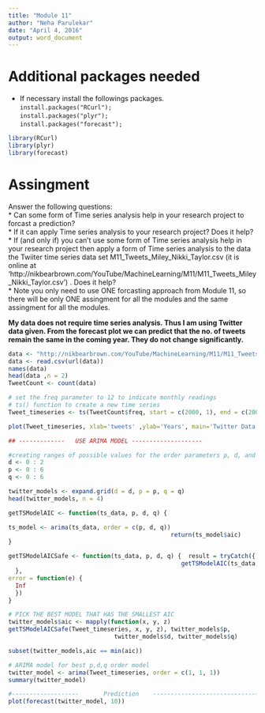 ```yaml
---
title: "Module 11"
author: "Neha Parulekar"
date: "April 4, 2016"
output: word_document
---
```


# Additional packages needed

* If necessary install the followings packages.
 `install.packages("RCurl");`  
`install.packages("plyr");`  
`install.packages("forecast");`      

```r
library(RCurl)
library(plyr)
library(forecast)
```

# Assingment

Answer the following questions:   
    * Can some form of Time series analysis help in your research project to forcast a prediction?    
    * If it can apply Time series analysis to your research project? Does it help?     
    * If (and only if) you can't use some form of Time series analysis help in your research project then apply a form of Time series analysis to the data the Twiiter time series data set M11_Tweets_Miley_Nikki_Taylor.csv (it is online at  'http://nikbearbrown.com/YouTube/MachineLearning/M11/M11_Tweets_Miley_Nikki_Taylor.csv') . Does it help?        
    * Note you only need to use ONE forcasting approach from Module 11, so there will be only ONE assingment for all the modules and the same assingment for all the modules.      

**My data does not require time series analysis. Thus I am using Twitter data given.
From the forecast plot we can predict that the no. of tweets remain the same in the coming year. They do not change significantly.**

```r
data <- "http://nikbearbrown.com/YouTube/MachineLearning/M11/M11_Tweets_Miley_Nikki_Taylor.csv"
data <- read.csv(url(data))
names(data)
head(data ,n = 2)
TweetCount <- count(data)

# set the freq parameter to 12 to indicate monthly readings
# ts() function to create a new time series
Tweet_timeseries <- ts(TweetCount$freq, start = c(2000, 1), end = c(2008, 1), frequency = 12) 

plot(Tweet_timeseries, xlab='tweets' ,ylab='Years', main='Twitter Data between 2000-2008')

## -------------   USE ARIMA MODEL --------------------

#creating ranges of possible values for the order parameters p, d, and q.
d <- 0 : 2
p <- 0 : 6
q <- 0 : 6

twitter_models <- expand.grid(d = d, p = p, q = q)
head(twitter_models, n = 4)

getTSModelAIC <- function(ts_data, p, d, q) {

ts_model <- arima(ts_data, order = c(p, d, q))
                                              return(ts_model$aic)
}

getTSModelAICSafe <- function(ts_data, p, d, q) {  result = tryCatch({
                                                 getTSModelAIC(ts_data, p, d, q)
  }, 
error = function(e) {
  Inf
  })
}

# PICK THE BEST MODEL THAT HAS THE SMALLEST AIC 
twitter_models$aic <- mapply(function(x, y, z) 
getTSModelAICSafe(Tweet_timeseries, x, y, z), twitter_models$p, 
                              twitter_models$d, twitter_models$q)

subset(twitter_models,aic == min(aic))

# ARIMA model for best p,d,q order model 
twitter_model <- arima(Tweet_timeseries, order = c(1, 1, 1))
summary(twitter_model)

#-------------------       Prediction    ---------------------------------
plot(forecast(twitter_model, 10))
```



